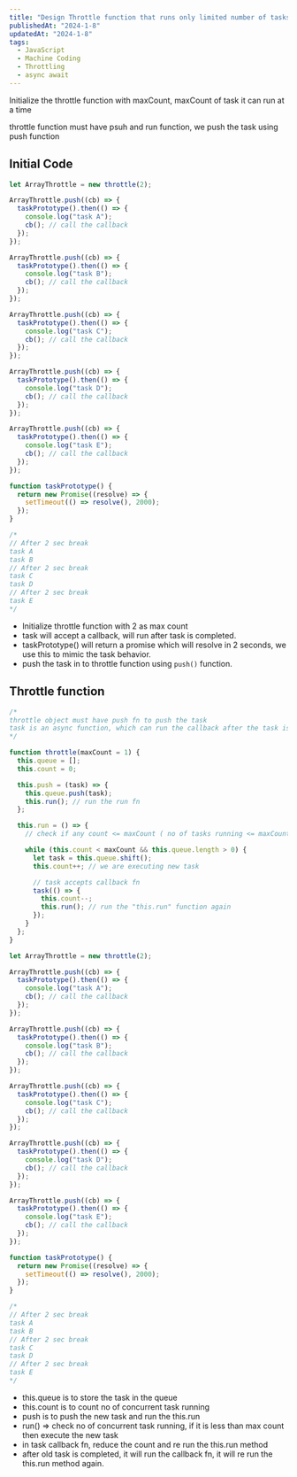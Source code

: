 ```yaml
---
title: "Design Throttle function that runs only limited number of tasks at a time, pauses the other tasks into a queue."
publishedAt: "2024-1-8"
updatedAt: "2024-1-8"
tags:
  - JavaScript
  - Machine Coding
  - Throttling
  - async await
---
```


Initialize the throttle function with maxCount, maxCount of task it can run at a time

throttle function must have psuh and run function, we push the task using push function

## Initial Code

```js
let ArrayThrottle = new throttle(2);

ArrayThrottle.push((cb) => {
  taskPrototype().then(() => {
    console.log("task A");
    cb(); // call the callback
  });
});

ArrayThrottle.push((cb) => {
  taskPrototype().then(() => {
    console.log("task B");
    cb(); // call the callback
  });
});

ArrayThrottle.push((cb) => {
  taskPrototype().then(() => {
    console.log("task C");
    cb(); // call the callback
  });
});

ArrayThrottle.push((cb) => {
  taskPrototype().then(() => {
    console.log("task D");
    cb(); // call the callback
  });
});

ArrayThrottle.push((cb) => {
  taskPrototype().then(() => {
    console.log("task E");
    cb(); // call the callback
  });
});

function taskPrototype() {
  return new Promise((resolve) => {
    setTimeout(() => resolve(), 2000);
  });
}

/* 
// After 2 sec break 
task A
task B
// After 2 sec break
task C
task D
// After 2 sec break
task E
*/
```

- Initialize throttle function with 2 as max count
- task will accept a callback, will run after task is completed.
- taskPrototype() will return a promise which will resolve in 2 seconds, we use this to mimic the task behavior.
- push the task in to throttle function using `push()` function.

## Throttle function

```js
/* 
throttle object must have push fn to push the task
task is an async function, which can run the callback after the task is complete
*/

function throttle(maxCount = 1) {
  this.queue = [];
  this.count = 0;

  this.push = (task) => {
    this.queue.push(task);
    this.run(); // run the run fn
  };

  this.run = () => {
    // check if any count <= maxCount ( no of tasks running <= maxCount )

    while (this.count < maxCount && this.queue.length > 0) {
      let task = this.queue.shift();
      this.count++; // we are executing new task

      // task accepts callback fn
      task(() => {
        this.count--;
        this.run(); // run the "this.run" function again
      });
    }
  };
}

let ArrayThrottle = new throttle(2);

ArrayThrottle.push((cb) => {
  taskPrototype().then(() => {
    console.log("task A");
    cb(); // call the callback
  });
});

ArrayThrottle.push((cb) => {
  taskPrototype().then(() => {
    console.log("task B");
    cb(); // call the callback
  });
});

ArrayThrottle.push((cb) => {
  taskPrototype().then(() => {
    console.log("task C");
    cb(); // call the callback
  });
});

ArrayThrottle.push((cb) => {
  taskPrototype().then(() => {
    console.log("task D");
    cb(); // call the callback
  });
});

ArrayThrottle.push((cb) => {
  taskPrototype().then(() => {
    console.log("task E");
    cb(); // call the callback
  });
});

function taskPrototype() {
  return new Promise((resolve) => {
    setTimeout(() => resolve(), 2000);
  });
}

/* 
// After 2 sec break 
task A
task B
// After 2 sec break
task C
task D
// After 2 sec break
task E
*/
```

- this.queue is to store the task in the queue
- this.count is to count no of concurrent task running
- push is to push the new task and run the this.run
- run() => check no of concurrent task running, if it is less than max count then execute the new task
- in task callback fn, reduce the count and re run the this.run method
- after old task is completed, it will run the callback fn, it will re run the this.run method again.